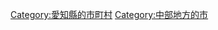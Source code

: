 {{DEFAULTSORT:Inuyama-shi}}
[[Category:愛知縣的市町村|Category:愛知縣的市町村]]
[[Category:中部地方的市|Category:中部地方的市]]